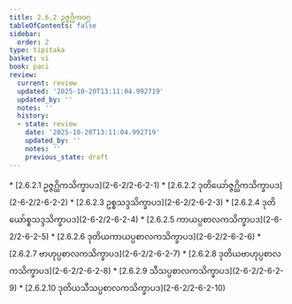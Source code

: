 ```yaml
---
title: 2.6.2 ဥဇ္ဇဂ္ဃိကဝဂ္ဂ
tableOfContents: false
sidebar:
  order: 2
type: tipitaka
basket: vi
book: paci
review:
  current: review
  updated: '2025-10-20T13:11:04.992719'
  updated_by: ''
  notes: ''
  history:
  - state: review
    date: '2025-10-20T13:11:04.992719'
    updated_by: ''
    notes: ''
    previous_state: draft
---
```



<DynamicBreadcrumb />


<ReviewStatus review={frontmatter.review} showDetails={true} />

<HypothesisAnnotation frontmatter={frontmatter} />



<TableOfContents book="paci" section="2.6.2">
* [2.6.2.1 ဥဇ္ဇဂ္ဃိကသိက္ခာပဒ](2-6-2/2-6-2-1)
* [2.6.2.2 ဒုတိယော်ဇ္ဇဂ္ဃိကသိက္ခာပဒ](2-6-2/2-6-2-2)
* [2.6.2.3 ဥစ္စသဒ္ဒသိက္ခာပဒ](2-6-2/2-6-2-3)
* [2.6.2.4 ဒုတိယော်စ္စသဒ္ဒသိက္ခာပဒ](2-6-2/2-6-2-4)
* [2.6.2.5 ကာယပ္ပစာလကသိက္ခာပဒ](2-6-2/2-6-2-5)
* [2.6.2.6 ဒုတိယကာယပ္ပစာလကသိက္ခာပဒ](2-6-2/2-6-2-6)
* [2.6.2.7 ဗာဟုပ္ပစာလကသိက္ခာပဒ](2-6-2/2-6-2-7)
* [2.6.2.8 ဒုတိယဗာဟုပ္ပစာလကသိက္ခာပဒ](2-6-2/2-6-2-8)
* [2.6.2.9 သီသပ္ပစာလကသိက္ခာပဒ](2-6-2/2-6-2-9)
* [2.6.2.10 ဒုတိယသီသပ္ပစာလကသိက္ခာပဒ](2-6-2/2-6-2-10)
</TableOfContents>
